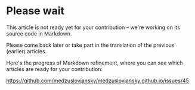 # Please wait

This article is not ready yet for your contribution – we're working on its source code in Markdown.

Please come back later or take part in the translation of the previous (earlier) articles.

Here's the progress of Markdown refinement, where you can see which articles are ready for your contribution:

https://github.com/medzuslovjansky/medzuslovjansky.github.io/issues/45
